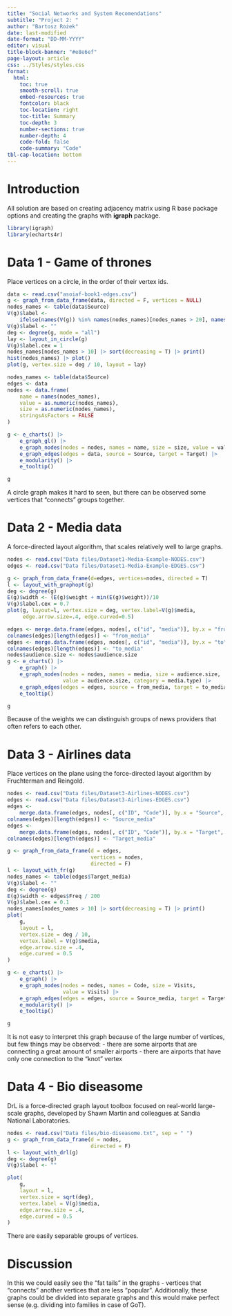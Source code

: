 ```yaml
---
title: "Social Networks and System Recomendations"
subtitle: "Project 2: "
author: "Bartosz Rożek"
date: last-modified
date-format: "DD-MM-YYYY"
editor: visual
title-block-banner: "#e8e6ef"
page-layout: article
css: ../Styles/styles.css
format: 
  html:
    toc: true
    smooth-scroll: true
    embed-resources: true
    fontcolor: black
    toc-location: right
    toc-title: Summary
    toc-depth: 3
    number-sections: true
    number-depth: 4
    code-fold: false
    code-summary: "Code"
tbl-cap-location: bottom
---
```


# Introduction

All solution are based on creating adjacency matrix using R base package options and creating the graphs with **igraph** package.

```r
library(igraph)
library(echarts4r)
```

# Data 1 - Game of thrones

Place vertices on a circle, in the order of their vertex ids.

```r


data <- read.csv("asoiaf-book1-edges.csv")
g <- graph_from_data_frame(data, directed = F, vertices = NULL)
nodes_names <- table(data$Source)
V(g)$label <-
    ifelse(names(V(g)) %in% names(nodes_names)[nodes_names > 20], names(V(g)), "")
V(g)$label <- ""
deg <- degree(g, mode = "all")
lay <- layout_in_circle(g)
V(g)$label.cex = 1
nodes_names[nodes_names > 10] |> sort(decreasing = T) |> print()
hist(nodes_names) |> plot()
plot(g, vertex.size = deg / 10, layout = lay)


```

```r
nodes_names <- table(data$Source)
edges <- data
nodes <- data.frame(
    name = names(nodes_names),
    value = as.numeric(nodes_names),
    size = as.numeric(nodes_names),
    stringsAsFactors = FALSE
)

g <- e_charts() |> 
    e_graph_gl() |> 
    e_graph_nodes(nodes = nodes, names = name, size = size, value = value) |> 
    e_graph_edges(edges = data, source = Source, target = Target) |> 
    e_modularity() |> 
    e_tooltip()

g


```

A circle graph makes it hard to seen, but there can be observed some vertices that "connects" groups together.

# Data 2 - Media data

A force-directed layout algorithm, that scales relatively well to large graphs.

```r
nodes <- read.csv("Data files/Dataset1-Media-Example-NODES.csv")
edges <- read.csv("Data files/Dataset1-Media-Example-EDGES.csv")

g <- graph_from_data_frame(d=edges, vertices=nodes, directed = T) 
l <- layout_with_graphopt(g)
deg <- degree(g)
E(g)$width <- (E(g)$weight + min(E(g)$weight))/10
V(g)$label.cex = 0.7
plot(g, layout=l, vertex.size = deg, vertex.label=V(g)$media,
     edge.arrow.size=.4, edge.curved=0.5)

```

```r
edges <- merge.data.frame(edges, nodes[, c("id", "media")], by.x = "from", by.y = "id")
colnames(edges)[length(edges)] <- "from_media"
edges <- merge.data.frame(edges, nodes[, c("id", "media")], by.x = "to", by.y = "id")
colnames(edges)[length(edges)] <- "to_media"
nodes$audience.size <- nodes$audience.size
g <- e_charts() |> 
    e_graph() |> 
    e_graph_nodes(nodes = nodes, names = media, size = audience.size, 
                  value = audience.size, category = media.type) |> 
    e_graph_edges(edges = edges, source = from_media, target = to_media) |> 
    e_tooltip()

g

```

Because of the weights we can distinguish groups of news providers that often refers to each other.

# Data 3 - Airlines data

Place vertices on the plane using the force-directed layout algorithm by Fruchterman and Reingold.

```r
nodes <- read.csv("Data files/Dataset3-Airlines-NODES.csv")
edges <- read.csv("Data files/Dataset3-Airlines-EDGES.csv")
edges <-
    merge.data.frame(edges, nodes[, c("ID", "Code")], by.x = "Source", by.y = "ID")
colnames(edges)[length(edges)] <- "Source_media"
edges <-
    merge.data.frame(edges, nodes[, c("ID", "Code")], by.x = "Target", by.y = "ID")
colnames(edges)[length(edges)] <- "Target_media"

g <- graph_from_data_frame(d = edges,
                           vertices = nodes,
                           directed = F)
l <- layout_with_fr(g)
nodes_names <- table(edges$Target_media)
V(g)$label <- ""
deg <- degree(g)
E(g)$width <- edges$Freq / 200
V(g)$label.cex = 0.1
nodes_names[nodes_names > 10] |> sort(decreasing = T) |> print()
plot(
    g,
    layout = l,
    vertex.size = deg / 10,
    vertex.label = V(g)$media,
    edge.arrow.size = .4,
    edge.curved = 0.5
)

```

```r

g <- e_charts() |> 
    e_graph() |> 
    e_graph_nodes(nodes = nodes, names = Code, size = Visits, 
                  value = Visits) |> 
    e_graph_edges(edges = edges, source = Source_media, target = Target_media) |> 
    e_modularity() |> 
    e_tooltip()

g

```

It is not easy to interpret this graph because of the large number of vertices, but few things may be observed: - there are some airports that are connecting a great amount of smaller airports - there are airports that have only one connection to the "knot" vertex

# Data 4 - Bio diseasome

DrL is a force-directed graph layout toolbox focused on real-world large-scale graphs, developed by Shawn Martin and colleagues at Sandia National Laboratories.

```r
nodes <- read.csv("Data files/bio-diseasome.txt", sep = " ")
g <- graph_from_data_frame(d = nodes,
                           directed = F)
l <- layout_with_drl(g)
deg <- degree(g)
V(g)$label <- ""

plot(
    g,
    layout = l,
    vertex.size = sqrt(deg),
    vertex.label = V(g)$media,
    edge.arrow.size = .4,
    edge.curved = 0.5
)

```

There are easily separable groups of vertices.

# Discussion

In this we could easily see the "fat tails" in the graphs - vertices that "connects" another vertices that are less "popular". Additionally, these graphs could be divided into separate graphs and this would make perfect sense (e.g. dividing into families in case of GoT).
